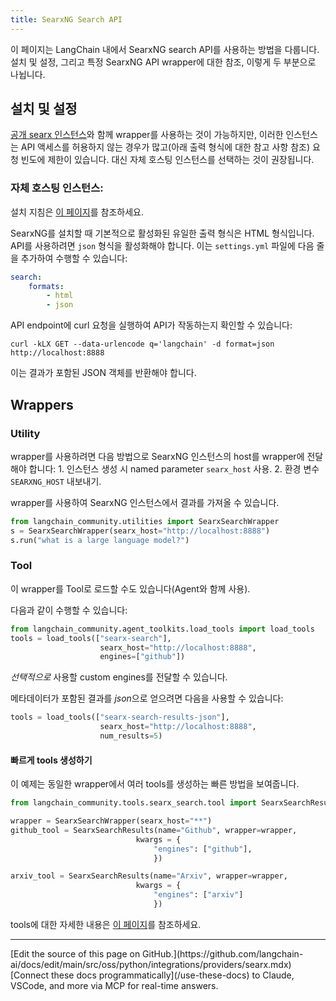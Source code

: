 ```yaml
---
title: SearxNG Search API
---
```


이 페이지는 LangChain 내에서 SearxNG search API를 사용하는 방법을 다룹니다.
설치 및 설정, 그리고 특정 SearxNG API wrapper에 대한 참조, 이렇게 두 부분으로 나뉩니다.

## 설치 및 설정

[공개 searx 인스턴스](https://searx.space/)와 함께 wrapper를 사용하는 것이 가능하지만, 이러한 인스턴스는 API 액세스를 허용하지 않는 경우가 많고(아래 출력 형식에 대한 참고 사항 참조) 요청 빈도에 제한이 있습니다. 대신 자체 호스팅 인스턴스를 선택하는 것이 권장됩니다.

### 자체 호스팅 인스턴스:

설치 지침은 [이 페이지](https://searxng.github.io/searxng/admin/installation.html)를 참조하세요.

SearxNG를 설치할 때 기본적으로 활성화된 유일한 출력 형식은 HTML 형식입니다.
API를 사용하려면 `json` 형식을 활성화해야 합니다. 이는 `settings.yml` 파일에 다음 줄을 추가하여 수행할 수 있습니다:
```yaml
search:
    formats:
        - html
        - json
```
API endpoint에 curl 요청을 실행하여 API가 작동하는지 확인할 수 있습니다:

`curl -kLX GET --data-urlencode q='langchain' -d format=json http://localhost:8888`

이는 결과가 포함된 JSON 객체를 반환해야 합니다.


## Wrappers

### Utility

wrapper를 사용하려면 다음 방법으로 SearxNG 인스턴스의 host를 wrapper에 전달해야 합니다:
    1. 인스턴스 생성 시 named parameter `searx_host` 사용.
    2. 환경 변수 `SEARXNG_HOST` 내보내기.

wrapper를 사용하여 SearxNG 인스턴스에서 결과를 가져올 수 있습니다.

```python
from langchain_community.utilities import SearxSearchWrapper
s = SearxSearchWrapper(searx_host="http://localhost:8888")
s.run("what is a large language model?")
```

### Tool

이 wrapper를 Tool로 로드할 수도 있습니다(Agent와 함께 사용).

다음과 같이 수행할 수 있습니다:

```python
from langchain_community.agent_toolkits.load_tools import load_tools
tools = load_tools(["searx-search"],
                    searx_host="http://localhost:8888",
                    engines=["github"])
```

*선택적으로* 사용할 custom engines를 전달할 수 있습니다.

메타데이터가 포함된 결과를 *json*으로 얻으려면 다음을 사용할 수 있습니다:
```python
tools = load_tools(["searx-search-results-json"],
                    searx_host="http://localhost:8888",
                    num_results=5)
```

#### 빠르게 tools 생성하기

이 예제는 동일한 wrapper에서 여러 tools를 생성하는 빠른 방법을 보여줍니다.

```python
from langchain_community.tools.searx_search.tool import SearxSearchResults

wrapper = SearxSearchWrapper(searx_host="**")
github_tool = SearxSearchResults(name="Github", wrapper=wrapper,
                            kwargs = {
                                "engines": ["github"],
                                })

arxiv_tool = SearxSearchResults(name="Arxiv", wrapper=wrapper,
                            kwargs = {
                                "engines": ["arxiv"]
                                })
```

tools에 대한 자세한 내용은 [이 페이지](/oss/python/integrations/tools)를 참조하세요.

---

<Callout icon="pen-to-square" iconType="regular">
    [Edit the source of this page on GitHub.](https://github.com/langchain-ai/docs/edit/main/src/oss/python/integrations/providers/searx.mdx)
</Callout>
<Tip icon="terminal" iconType="regular">
    [Connect these docs programmatically](/use-these-docs) to Claude, VSCode, and more via MCP for    real-time answers.
</Tip>
